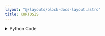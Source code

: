 ```yaml
---
layout: "@/layouts/block-docs-layout.astro"
title: KURTOSIS
---
```



<PythonDocsDisplay docstring={docstring} />
<AppDisplay app={app} />

<details>
<summary>Python Code</summary>
```python
from flojoy import OrderedPair, flojoy, Matrix, Scalar
import numpy as np
from collections import namedtuple
from typing import Literal

import scipy.stats


@flojoy
def KURTOSIS(
    default: OrderedPair | Matrix,
    axis: int = 0,
    fisher: bool = True,
    bias: bool = True,
    nan_policy: str = "propagate",
    keepdims: bool = False,
) -> OrderedPair | Matrix | Scalar:
    """The KURTOSIS node is based on a numpy or scipy function.

    The description of that function is as follows:

        Compute the kurtosis (Fisher or Pearson) of a dataset.

        Kurtosis is the fourth central moment divided by the square of the variance.
        If Fisher's definition is used, then 3.0 is subtracted from the result to give 0.0 for a normal distribution.

        If bias is False then the kurtosis is calculated using k statistics to eliminate bias coming from biased moment estimators

        Use `kurtosistest` to see if result is close enough to normal.

    Parameters
    ----------
    a : array
        Data for which the kurtosis is calculated.
    axis : int or None, default: 0
        If an int, the axis of the input along which to compute the statistic.
        The statistic of each axis-slice (e.g. row) of the input will appear in a
        corresponding element of the output.
        If None, the input will be raveled before computing the statistic.
    fisher : bool, optional
        If True, Fisher's definition is used (normal ==> 0.0).
        If False, Pearson's definition is used (normal ==> 3.0).
    bias : bool, optional
        If False, then the calculations are corrected for statistical bias.
    nan_policy : {'propagate', 'omit', 'raise'}
        Defines how to handle input NaNs.
        - propagate : if a NaN is present in the axis slice (e.g. row) along
        which the  statistic is computed, the corresponding entry of the output will be NaN.
        - omit : NaNs will be omitted when performing the calculation.
        If insufficient data remains in the axis slice along which the
        statistic is computed, the corresponding entry of the output will be NaN.
        - raise : if a NaN is present, a ValueError will be raised.
    keepdims : bool, default: False
        If this is set to True, the axes which are reduced are left
        in the result as dimensions with size one. With this option,
        the result will broadcast correctly against the input array.

    Returns
    -------
    DataContainer
        type 'ordered pair', 'scalar', or 'matrix'
    """

    result = scipy.stats.kurtosis(
        a=default.y,
        axis=axis,
        fisher=fisher,
        bias=bias,
        nan_policy=nan_policy,
        keepdims=keepdims,
    )

    if isinstance(result, np.ndarray):
        result = OrderedPair(x=default.x, y=result)
    else:
        assert isinstance(
            result, np.number | float | int
        ), f"Expected np.number, float or int for result, got {type(result)}"
        result = Scalar(c=float(result))

    return result

```
[Find this Flojoy Block on GitHub](https://github.com/flojoy-ai/blocks/blob/main/blocks/SCIPY/STATS/KURTOSIS/KURTOSIS.py)
</details>


## Example
